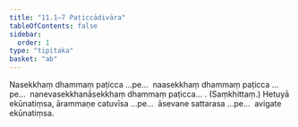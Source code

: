 ```yaml
---
title: "11.1–7 Paṭiccādivāra"
tableOfContents: false
sidebar:
  order: 1
type: "tipitaka"
basket: "ab"
---
```



<DynamicBreadcrumb />

<Division number="24">

<Paragraph number="51">
Nasekkhaṃ dhammaṃ paṭicca …pe…  naasekkhaṃ dhammaṃ paṭicca …pe…  nanevasekkhanāsekkhaṃ dhammaṃ paṭicca… . (Saṃkhittaṃ.)
</Paragraph>

<Paragraph number="52">
Hetuyā ekūnatiṃsa, ārammaṇe catuvīsa …pe…  āsevane sattarasa …pe…  avigate ekūnatiṃsa.
</Paragraph>
</Division>